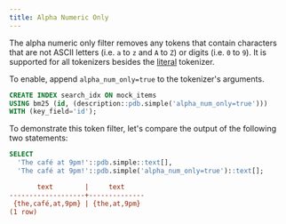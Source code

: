 ```yaml
---
title: Alpha Numeric Only
---
```


The alpha numeric only filter removes any tokens that contain characters that are not ASCII letters (i.e. `a` to `z` and `A` to `Z`) or digits
(i.e. `0` to `9`). It is supported for all tokenizers besides the [literal](/v2/tokenizers/available_tokenizers/exact) tokenizer.

To enable, append `alpha_num_only=true` to the tokenizer's arguments.

```sql
CREATE INDEX search_idx ON mock_items
USING bm25 (id, (description::pdb.simple('alpha_num_only=true')))
WITH (key_field='id');
```

To demonstrate this token filter, let's compare the output of the following two statements:

```sql
SELECT
  'The café at 9pm!'::pdb.simple::text[],
  'The café at 9pm!'::pdb.simple('alpha_num_only=true')::text[];
```

```ini Expected Response
       text        |     text
-------------------+--------------
 {the,café,at,9pm} | {the,at,9pm}
(1 row)
```
